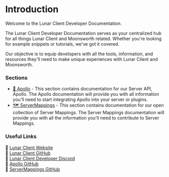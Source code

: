 # Introduction

Welcome to the Lunar Client Developer Documentation.

The Lunar Client Developer Documentation serves as your centralized hub for all things Lunar Client and Moonsworth related.
Whether you're looking for example snippets or tutorials, we've got it covered.

Our objective is to equip developers with all the tools, information, and resources they'll need to make unique experiences with Lunar Client and Moonsworth.

### Sections

- [🌙 Apollo](https://www.lunarclient.dev/apollo/introduction) - This section contains documentation for our Server API, Apollo. The Apollo documentation will provide you with all information you'll need to start integrating Apollo into your server or plugins.
- [🗺️ ServerMappings](https://www.lunarclient.dev/server-mappings/introduction) - This section contains documentation for our open collection of Server Mappings. The Server Mappings documentation will provide you with all the information you'll need to contribute to Server Mappings.

### Useful Links

🔗 [Lunar Client Website](https://www.lunarclient.com/)<br/>
🔗 [Lunar Client GitHub](https://github.com/LunarClient)<br/>
🔗 [Lunar Client Developer Discord](https://discord.gg/ww4UhsPNwf)<br/>
🔗 [Apollo GitHub](https://github.com/LunarClient/Apollo)<br/>
🔗 [ServerMappings GitHub](https://github.com/LunarClient/ServerMappings)
